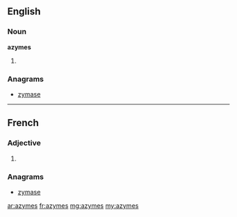 ==English==

===Noun===
'''azymes'''

# {{plural of|[[azyme]]}}

===Anagrams===
* [[zymase#English|zymase]]

----

==French==

===Adjective===
{{fr-adj-form}} {{p}}

# {{form of| plural|azyme|lang=fr}}

===Anagrams===
* [[zymase#French|zymase]]

[[ar:azymes]]
[[fr:azymes]]
[[mg:azymes]]
[[my:azymes]]